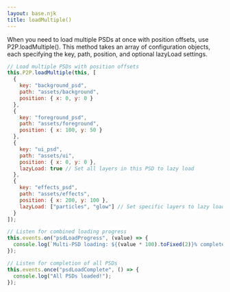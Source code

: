 ```yaml
---
layout: base.njk
title: loadMultiple()
---
```


When you need to load multiple PSDs at once with position offsets, use P2P.loadMultiple(). This method takes an array of configuration objects, each specifying the key, path, position, and optional lazyLoad settings.

```js
// Load multiple PSDs with position offsets
this.P2P.loadMultiple(this, [
  {
    key: "background_psd",
    path: "assets/background", 
    position: { x: 0, y: 0 }
  },
  {
    key: "foreground_psd",
    path: "assets/foreground",
    position: { x: 100, y: 50 }
  },
  {
    key: "ui_psd",
    path: "assets/ui",
    position: { x: 0, y: 0 },
    lazyLoad: true // Set all layers in this PSD to lazy load
  },
  {
    key: "effects_psd", 
    path: "assets/effects",
    position: { x: 200, y: 100 },
    lazyLoad: ["particles", "glow"] // Set specific layers to lazy load
  }
]);

// Listen for combined loading progress
this.events.on("psdLoadProgress", (value) => {
  console.log(`Multi-PSD loading: ${(value * 100).toFixed(2)}% complete`);
});

// Listen for completion of all PSDs
this.events.once("psdLoadComplete", () => {
  console.log("All PSDs loaded!");
});
```
